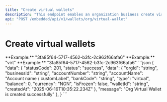 ```yaml
---
title: "Create virtual wallets"
description: "This endpoint enables an organization business create virtual wallets"
api: "POST /embedded/api/v1/wallets/org/virtual-wallet"
---
```


# Create virtual wallets

<ParamField body="orgId" type="string" required>
	**Example:** "3fa85f64-5717-4562-b3fc-2c963f66afa6"
</ParamField>
<ParamField body="customLabel" type="string" required>
	**Example:** "virt"
</ParamField>
<ParamField body="businessId" type="string" required>
	**Example:** "3fa85f64-5717-4562-b3fc-2c963f66afa6"
</ParamField>




<ResponseExample>
```json
{
  "data": {
    "statusCode": 201,
    "status": "success",
    "data": {
      "orgId": "string",
      "businessId": "string",
      "accountNumber": "string",
      "accountName": "Account name / customLabel",
      "bankCode": "string",
      "type": "virtual",
      "balance": 0,
      "currency": "NGN",
      "isFrozen": false,
      "walletId": "string",
      "createdAt": "2025-06-16T10:35:22.234Z"
    },
    "message": "Org Virtual Wallet is created successfully"
  },
}
```
</ResponseExample>